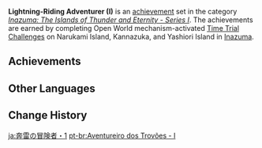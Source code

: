 {{Achievement Set Infobox
|title        = 
|primogems    = {{Achievement/Primogems|Lightning-Riding Adventurer (I)}}
|total        = {{Achievement/Total|Lightning-Riding Adventurer (I)}}
|category     = Inazuma: The Islands of Thunder and Eternity - Series I
}}
'''Lightning-Riding Adventurer (I)''' is an [[achievement]] set in the category ''[[Inazuma: The Islands of Thunder and Eternity - Series I]]''. The achievements are earned by completing Open World mechanism-activated [[Time Trial Challenge]]s on Narukami Island, Kannazuka, and Yashiori Island in [[Inazuma]].

==Achievements==
{{Achievements by Category Table|Lightning-Riding Adventurer (I)}}
<!--
==Notes==

==Trivia==
-->
==Other Languages==
{{Other Languages
|en      = Lightning-Riding Adventurer (I)
|zhs     = 循雷的冒险家・其一
|zhs_rm  = Xún Léi de Màoxiǎnjiā ・ Qí Yī
|zht     = 循雷的冒險家・其一
|zht_rm  = Xún Léi de Màoxiǎnjiā ・ Qí Yī
|zh_tl   = 
|ja      = 奔雷の冒険者・1
|ja_rm   = Honrai no Boukensha - Ichi{{Assumed}}
|ja_tl   = 
|ko      = 번개 쫓는 모험가・첫 번째
|ko_rm   = Beongae Jjonneun Moheomga - Cheot Beonjjae
|ko_tl   = Lightning-Chasing Adventurer - First
|es      = ¡Ahora estás jugando con poder! (I)
|es_tl   = Now You're Playing With Power! (I)
|fr      = Péripéties sur les terres électriques (1)
|fr_tl   = Peripetia on the Electric Lands (1)
|ru      = В поисках приключений грома I
|ru_tl   = Searching for Thunder Adventures I
|th      = นักผจญภัยแห่งสายฟ้า: ตอนที่ 1
|th_rm   = 
|th_tl   = 
|vi      = Đùa Với Sấm Sét I 
|vi_tl   = Playing with Thunder I
|de      = Jetzt spielst du mit der Macht! I
|de_tl   = Now You Are Playing With Power! I
|id      = Petualang Penunggang Petir (I)
|id_tl   = Lightning-Riding Adventurer (I)
|pt      = Aventureiro dos Trovões - I
|pt_tl   = 
|tr      = Yıldırımla Gelen Maceracı (I)
|tr_tl   = 
|it      = Avventure nella Terra del Tuono (I)
|it_tl   = 
}}

==Change History==
{{Change History|2.0}}
<!--
==References==
{{Reflist}}
-->

[[ja:奔雷の冒険者・1]]
[[pt-br:Aventureiro dos Trovões - I]]